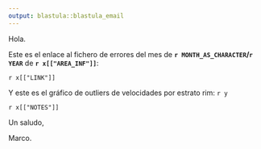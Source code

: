 ---
output: blastula::blastula_email 
---

Hola.

Este es el enlace al fichero de errores del mes de **`r MONTH_AS_CHARACTER`/`r YEAR`**
de **`r x[["AREA_INF"]]`**:

`r x[["LINK"]]`

Y este es el gráfico de outliers de velocidades por estrato rim: 
`r y`

`r x[["NOTES"]]`

Un saludo,

Marco.
